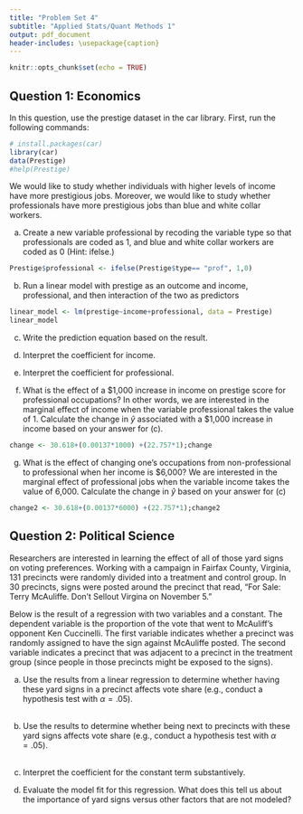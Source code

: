 ---
title: "Problem Set 4"
subtitle: "Applied Stats/Quant Methods 1"
output: pdf_document
header-includes: \usepackage{caption}
---

```{r setup, include=FALSE}
knitr::opts_chunk$set(echo = TRUE)
```

## Question 1: Economics

In this question, use the prestige dataset in the car library. First, run the following commands:

```{r, message=FALSE}
# install.packages(car)
library(car)
data(Prestige)
#help(Prestige)
```

We would like to study whether individuals with higher levels of income have more prestigious jobs. Moreover, we would like to study whether professionals have more prestigious jobs than blue and white collar workers.

(a) Create a new variable professional by recoding the variable type so that professionals are coded as 1, and blue and white collar workers are coded as 0 (Hint: ifelse.)

```{r}
Prestige$professional <- ifelse(Prestige$type== "prof", 1,0)
```

(b) Run a linear model with prestige as an outcome and income, professional, and then interaction of the two as predictors

```{r}
linear_model <- lm(prestige~income+professional, data = Prestige)
linear_model
```

(c) Write the prediction equation based on the result.\
    \textcolor{blue}{Based on the above results, the prediction equation is: 
    $$\hat{prestige}=30.618+0.00137 income +22.757 professional$$}

(d) Interpret the coefficient for income.\
    \textcolor{blue}{The coefficient of income is 0.00137. This implies that when the average income of incubants increases by 1 dollar, the Pineo-Porter prestige score for occupation increases by 0.00137}

(e) Interpret the coefficient for professional.\
    \textcolor{blue}{In this case, the White collar and Blue collar occupations are the reference group. Therefore, the Professional, Managerial, and Technical occupations are being compared to to the White collar and Blue collar occupations. The coefficient of the professional is 22.757, and it is positive. Therefore, the Pineo-Porter prestige score for occupation of  Professional, Managerial, and Technical occupations exceeds that of White collar and Blue collar occupations by 22.757.}

\newpage

(f) What is the effect of a \$1,000 increase in income on prestige score for professional occupations? In other words, we are interested in the marginal effect of income when the variable professional takes the value of 1. Calculate the change in $\hat{y}$ associated with a \$1,000 increase in income based on your answer for (c).

```{r}
change <- 30.618+(0.00137*1000) +(22.757*1);change
```

\textcolor{blue}{When he income increases by \$1,000, the prestige score for professional occupations increases by `r change`. It is the marginal effect of income when the variable professional takes the value of 1}

(g) What is the effect of changing one's occupations from non-professional to professional when her income is \$6,000? We are interested in the marginal effect of professional jobs when the variable income takes the value of 6,000. Calculate the change in $\hat{y}$ based on your answer for (c)

```{r}
change2 <- 30.618+(0.00137*6000) +(22.757*1);change2

```

\textcolor{blue}{When one changes occupations from non-professional to professional when her income is \$6,000, the prestige score increases to `r change2`. It is the marginal effect of professional jobs when the variable income takes the value of 6,000.}

## Question 2: Political Science

Researchers are interested in learning the effect of all of those yard signs on voting preferences. Working with a campaign in Fairfax County, Virginia, 131 precincts were randomly divided into a treatment and control group. In 30 precincts, signs were posted around the precinct that read, "For Sale: Terry McAuliffe. Don't Sellout Virgina on November 5."\

Below is the result of a regression with two variables and a constant. The dependent variable is the proportion of the vote that went to McAuliff's opponent Ken Cuccinelli. The first variable indicates whether a precinct was randomly assigned to have the sign against McAuliffe posted. The second variable indicates a precinct that was adjacent to a precinct in the treatment group (since people in those precincts might be exposed to the signs).

```{=latex}


\begin{table}[!ht]
\caption{\textbf{Impact of lawn signs on vote share}}
\centering
\begin{tabular}{l |p{15mm}}
\hline\hline
Precinct assigned lawn signs (n=30) & 0.042 \newline (0.016)\\
Precinct adjacent to lawn signs (n=76) & 0.042 \newline (0.013)\\
Constant & 0.302 \newline (0.011)\\ [2ex]
\hline

\end{tabular}
\caption*{$Notes: R^2$=0.094, N=131}
\end{table}


```


(a) Use the results from a linear regression to determine whether having these yard signs in a precinct affects vote share (e.g., conduct a hypothesis test with $\alpha = .05$).\
\textcolor{blue}{$H_0: $: Having the yard signs in a precinct does not affect vote share VS $H_1:$ Having the yard signs in a precinct affects vote share}\
\textcolor{blue}{The p- value is 0.016, which is less than the significance level($\alpha=0.05$). The decision rule is that we reject $H_0$ when $p- value\leq\alpha$. Therefore we reject the null hypothesis, and automatically fail to reject the alternative hypothesis. We conclude that Having the yard signs in a precinct affects vote share.}

(b) Use the results to determine whether being next to precincts with these yard signs affects vote share (e.g., conduct a hypothesis test with $\alpha = .05$).\
\textcolor{blue}{$H_0: $: Being next to precincts with these yard signs does not affect vote share VS $H_1:$ Being next to precincts with these yard signs affects vote share}\
\textcolor{blue}{The p- value is 0.013, which is less than the significance level($\alpha=0.05$). The decision rule is that we reject $H_0$ when $p- value\leq\alpha$. Therefore we reject the null hypothesis, and automatically fail to reject the alternative hypothesis. We conclude that Being next to precincts with these yard signs affects vote share.}

(c) Interpret the coefficient for the constant term substantively.\
\textcolor{blue}{The contant term is actually the proportion of the vote that went to McAuliff's opponent Ken Cuccinelli when there was neither precinct assigned lawn signs nor precinct adjacent to lawn signs. The constant in linear regression indicates the value of the dependent variable if all the explanatory variables included in the model are equal to zero at a certain time period.}

(d) Evaluate the model fit for this regression. What does this tell us about the importance of yard signs versus other factors that are not modeled?\
\textcolor{blue}{The coefficient determination ($R^2$) explains how well the regression model fits the observed data. In this case, $R^2=0.094(9.4\%)$. This shows that lawn signs have only 9.4\% impact on the vote share and the other 90.6\% impacts are from the factors which are not modelled. Therefore, the yard signs have some impacts in the vote share.}

